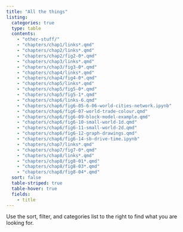 ```yaml
---
title: "All the things"
listing:
  categories: true
  type: table
  contents: 
    - "other-stuff/"
    - "chapters/chap1/links*.qmd"
    - "chapters/chap2/links*.qmd"
    - "chapters/chap2/fig2-0*.qmd"
    - "chapters/chap3/links*.qmd"
    - "chapters/chap3/fig3-0*.qmd"
    - "chapters/chap4/links*.qmd"
    - "chapters/chap4/fig4-0*.qmd"
    - "chapters/chap5/links*.qmd"
    - "chapters/chap5/fig5-0*.qmd"
    - "chapters/chap5/fig5-1*.qmd"
    - "chapters/chap6/links-6.qmd"
    - "chapters/chap6/fig6-05-6-06-world-cities-network.ipynb"
    - "chapters/chap6/fig6-07-world-trade-colour.qmd"
    - "chapters/chap6/fig6-09-block-model-example.qmd"
    - "chapters/chap6/fig6-10-small-world-1d.qmd"
    - "chapters/chap6/fig6-11-small-world-2d.qmd"
    - "chapters/chap6/fig6-12-graph-drawings.qmd"
    - "chapters/chap6/fig6-14-sb-drive-time.ipynb"
    - "chapters/chap7/links*.qmd"
    - "chapters/chap7/fig7-0*.qmd"
    - "chapters/chap8/links*.qmd"
    - "chapters/chap8/fig8-01*.qmd"
    - "chapters/chap8/fig8-03*.qmd"
    - "chapters/chap8/fig8-04*.qmd"
  sort: false
  table-striped: true
  table-hover: true
  fields: 
    - title
---
```


Use the sort, filter, and categories list to the right to find what you are looking for.